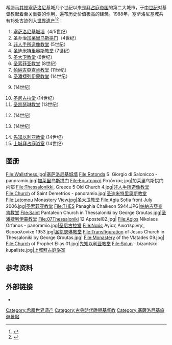 {{Infobox UNESCO World Heritage Site
| image         = File:20160520 039 thessaloniki.jpg
| image_upright = 1.2
| caption       = [[圣迪米特里奥斯教堂|圣迪米特里奥斯教堂]][[地下圣堂|地下圣堂]]内饰
| location      = {{flag|Greece}}[[马其顿_(希腊)|马其顿]][[塞萨洛尼基|塞萨洛尼基]]
| includes      = 
| criteria      = {{UNESCO WHS type|(i), (ii), (iv)}}(i), (ii), (iv)
| ID            = 456
| coordinates   = {{coord|40|38|18|N|22|57|54|E|region:GR_type:landmark|display=title, inline|format=dms}}
| year          = 1988
| area          = {{convert|5.327|ha|acre}}
| locmapin      = Greece
| map_caption   = 
}}

希腊[[马其顿_(希腊)|马其顿]][[塞萨洛尼基|塞萨洛尼基]]城几个世纪以来是[[拜占庭帝国|拜占庭帝国]]的第二大城市，于[[中世纪|中世纪]]对基督教起着至关重要的作用，遍布历史价值极高的建筑。1988年，塞萨洛尼基城共有15处古迹列入[[世界遗产|世界遗产]]<ref name="UNESCO">{{cite web | url = https://whc.unesco.org/en/list/456/multiple=1&unique_number=528 | publisher = UNESCO | title = Paleochristian and Byzantine Monuments of Thessalonika | accessdate = 2012-07-30 | archive-date = 2020-08-13 | archive-url = https://web.archive.org/web/20200813035903/http://whc.unesco.org/en/list/456/multiple%3D1%26unique_number%3D528 | dead-url = no }}</ref><ref name="GREEKUNESCO">{{cite web | url = http://www.unesco-hellas.gr/gr/3_5_1.htm#thess | publisher = Hellenic National Commission for UNESCO | title = ΠΑΓΚΟΣΜΙΑ ΠΟΛΙΤΙΣΤΙΚΗ ΚΛΗΡΟΝΟΜΙΑ UNESCO: Παλαιοχριστιανικά και Βυζαντινά μνημεία Θεσσαλονίκης | language = el | accessdate = 2012-07-30 | archive-url = https://web.archive.org/web/20120627044049/http://www.unesco-hellas.gr/gr/3_5_1.htm#thess | archive-date = 2012-06-27 | dead-url = yes }}</ref>：
#[[塞萨洛尼基城墙|塞萨洛尼基城墙]]（4/5世纪）
#圣乔治[[加莱里乌斯拱门|加莱里乌斯拱门]]（4世纪）
#[[非人手所造像教堂|非人手所造像教堂]] (5世纪）
#[[圣迪米特里奥斯教堂|圣迪米特里奥斯教堂]] (7世纪）
#[[圣大卫教堂|圣大卫教堂]] (6世纪）
#[[圣索菲亚教堂_(塞萨洛尼基)|圣索菲亚教堂]] (8世纪）
#[[帕納吉亞查肯教堂|帕納吉亞查肯教堂]] (11世纪）
#[[圣潘捷列伊蒙教堂|圣潘捷列伊蒙教堂]] (14世纪）
#{{tsl|en|Church of the Holy Apostles (Thessaloniki)|圣使徒教堂 (塞萨洛尼基)|圣使徒教堂}} (14世纪）
#[[圣尼古拉堂_(塞萨洛尼基)|圣尼古拉堂]] (14世纪）
#[[圣凯瑟琳教堂_(塞萨洛尼基)|圣凯瑟琳教堂]] (13世纪）
#{{tsl|en|Church of the Saviour, Thessaloniki|救世主教堂 (塞萨洛尼基)|救世主教堂}} (14世纪）
#{{tsl|en|Vlatades Monastery|弗拉达达修道院}} (14世纪）
#[[先知以利亚教堂_(塞萨洛尼基)|先知以利亚教堂]] (14世纪）
#[[上城拜占庭浴室|上城拜占庭浴室]] (14世纪）

==图册==
<gallery>
File:Wallsthess.jpg|[[塞萨洛尼基城墙|塞萨洛尼基城墙]]
File:Rotonda S. Giorgio di Salonicco - panoramio.jpg|[[加莱里乌斯拱门|加莱里乌斯拱门]]
File:Εσωτερικό Ροτόντας.jpg|加莱里乌斯拱门内部
File:Thessalonikki, Greece 5 Old Church 4.jpg|[[非人手所造像教堂|非人手所造像教堂]]
File:Church of Saint Demetrios - panoramio.jpg|[[圣迪米特里奥斯教堂|圣迪米特里奥斯教堂]]
File:Latomou Monastery View.jpg|[[圣大卫教堂|圣大卫教堂]]
File:Agia Sofia front July 2006.jpg|[[圣索菲亚教堂_(塞萨洛尼基)|圣索菲亚教堂]]
File:THES Panaghia Chalkeon 5944.JPG|[[帕納吉亞查肯教堂|帕納吉亞查肯教堂]]
File:Saint Pantaleon Church in Thessaloniki by George Groutas.jpg|[[圣潘捷列伊蒙教堂|圣潘捷列伊蒙教堂]]
File:07Thessaloniki 12 Apostel02.jpg|{{tsl|en|Church of the Holy Apostles (Thessaloniki)|圣使徒教堂 (塞萨洛尼基)|圣使徒教堂}}
File:Agios Nikolaos Orfanos - panoramio.jpg|[[圣尼古拉堂_(塞萨洛尼基)|圣尼古拉堂]]
File:Ναός Αγίας Αικατερίνης, Θεσσαλονίκη 1953.jpg|[[圣凯瑟琳教堂_(塞萨洛尼基)|圣凯瑟琳教堂]]
File:Transfiguration of Jesus Church in Thessaloniki by George Groutas.jpg|{{tsl|en|Church of the Saviour, Thessaloniki|救世主教堂 (塞萨洛尼基)|救世主教堂}}
File:Monastery of the Vlatades 09.jpg|{{tsl|en|Vlatades Monastery|弗拉达达修道院}}
File:Church of Prophet Elias 01.jpg|[[先知以利亚教堂_(塞萨洛尼基)|先知以利亚教堂]] 
File:Solun - bizantsko kupaliste.jpg|[[上城拜占庭浴室|上城拜占庭浴室]]
</gallery>

==参考资料==
{{reflist}}

==外部链接==
*{{cite web | url = http://odysseus.culture.gr/h/3/gh3530.jsp?obj_id=9141 | script-title = el:Παλαιοχριστιανικά και βυζαντινά μνημεία Θεσσαλονίκης | language = el | work = ODYSSEUS Portal | publisher = Hellenic Ministry of Culture | accessdate = 2012-07-24 | archive-date = 2020-07-05 | archive-url = https://web.archive.org/web/20200705053355/http://odysseus.culture.gr/h/3/gh3530.jsp?obj_id=9141 | dead-url = no }}

{{希腊世界遗产}}
{{拜占庭希腊}}
[[Category:希腊世界遗产|Category:希腊世界遗产]]
[[Category:古典時代晚期基督教|Category:古典時代晚期基督教]]
[[Category:塞薩洛尼基旅遊景點|Category:塞薩洛尼基旅遊景點]]